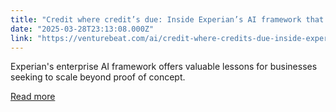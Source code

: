 ```yaml
---
title: "Credit where credit’s due: Inside Experian’s AI framework that’s changing financial access"
date: "2025-03-28T23:13:08.000Z"
link: "https://venturebeat.com/ai/credit-where-credits-due-inside-experians-ai-framework-thats-changing-financial-access/"
---
```


Experian's enterprise AI framework offers valuable lessons for businesses seeking to scale beyond proof of concept.

[Read more](https://venturebeat.com/ai/credit-where-credits-due-inside-experians-ai-framework-thats-changing-financial-access/)
